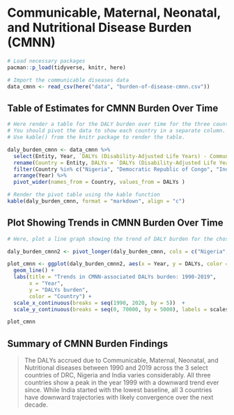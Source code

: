 # Communicable, Maternal, Neonatal, and Nutritional Disease Burden (CMNN)

```r
# Load necessary packages
pacman::p_load(tidyverse, knitr, here)

# Import the communicable diseases data
data_cmnn <- read_csv(here("data", "burden-of-disease-cmnn.csv"))
```

## Table of Estimates for CMNN Burden Over Time

```r
# Here render a table for the DALY burden over time for the three countries 
# You should pivot the data to show each country in a separate column.
# Use kable() from the knitr package to render the table.

daly_burden_cmnn <- data_cmnn %>% 
  select(Entity, Year, `DALYs (Disability-Adjusted Life Years) - Communicable, maternal, neonatal, and nutritional diseases - Sex: Both - Age: Age-standardized (Rate)`) %>%  
  rename(Country = Entity, DALYs = `DALYs (Disability-Adjusted Life Years) - Communicable, maternal, neonatal, and nutritional diseases - Sex: Both - Age: Age-standardized (Rate)`) %>% 
  filter(Country %in% c("Nigeria", "Democratic Republic of Congo", "India")) %>% 
  arrange(Year) %>% 
  pivot_wider(names_from = Country, values_from = DALYs )

# Render the pivot table using the kable function
kable(daly_burden_cmnn, format = "markdown", align = "c")

```

## Plot Showing Trends in CMNN Burden Over Time

```r
# Here, plot a line graph showing the trend of DALY burden for the chosen countries over time. You can use ggplot2 to create this plot. Each country's line should be a different color.

daly_burden_cmnn2 <- pivot_longer(daly_burden_cmnn, cols = c("Nigeria","Democratic Republic of Congo","India"), names_to = "Country", values_to = "DALYs")

plot_cmnn <- ggplot(daly_burden_cmnn2, aes(x = Year, y = DALYs, color = Country)) +
  geom_line() +
  labs(title = "Trends in CMNN-associated DALYs burden: 1990-2019",
       x = "Year",
       y = "DALYs burden",
       color = "Country") +
  scale_x_continuous(breaks = seq(1990, 2020, by = 5))  +
  scale_y_continuous(breaks = seq(0, 70000, by = 5000), labels = scales::comma)

plot_cmnn
```

## Summary of CMNN Burden Findings

> The DALYs accrued due to Communicable, Maternal, Neonatal, and Nutritional diseases between 1990 and 2019 across the 3 select countries of DRC, Nigeria and India varies considerably. All three countries show a peak in the year 1999 with a downward trend ever since. While India started with the lowest baseline, all 3 countries have downward trajectories with likely convergence over the next decade.

